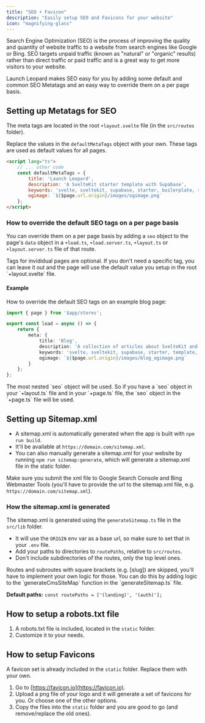 ```yaml
---
title: "SEO + Favicon"
description: "Easily setup SEO and Favicons for your website"
icon: "magnifying-glass"
---
```


Search Engine Optimization (SEO) is the process of improving the quality and quantity of website traffic to a website from search engines like Google or Bing. 
SEO targets unpaid traffic (known as "natural" or "organic" results) rather than direct traffic or paid traffic and is a great way to get more visitors to your website.

Launch Leopard makes SEO easy for you by adding some default and common SEO Metatags and an easy way to override them on a per page basis.

## Setting up Metatags for SEO

The meta tags are located in the root `+layout.svelte` file (in the `src/routes` folder).

Replace the values in the `defaultMetaTags` object with your own. These tags are used as default values for all pages. 

```html src/routes/+layout.svelte
<script lang="ts">
    // ... other code
    const defaultMetaTags = {
        title: 'Launch Leopard',
		description: 'A SvelteKit starter template with Supabase',
		keywords: 'svelte, sveltekit, supabase, starter, boilerplate, saas, typescript',
		ogimage: `${$page.url.origin}/images/ogimage.png`
	};
</script>
```

### How to override the default SEO tags on a per page basis
You can override them on a per page basis by adding a `seo` object to the page's `data` object in a `+load.ts`, `+load.server.ts`, `+layout.ts` or `+layout.server.ts` file of that route.

<Info>
    Tags for invididual pages are optional. If you don't need a specific tag, you can leave it out and the page will use the default value you setup in the root `+layout.svelte` file.
</Info>

#### Example
How to override the default SEO tags on an example blog page:

```typescript src/routes/(landing)/blog/+page.server.ts (example)
import { page } from '$app/stores';

export const load = async () => {
	return {
		meta: {
            title: 'Blog',
            description: 'A collection of articles about SvelteKit and Boilerplates',
            keywords: 'svelte, sveltekit, supabase, starter, template, typescript, blog',
            ogimage: `${$page.url.origin}/images/blog_ogimage.png`
        }
	};
};
```
<Warning>
    The most nested `seo` object will be used. So if you have a `seo` object in your `+layout.ts` file and in your `+page.ts` file, the `seo` object in the `+page.ts` file will be used.
</Warning>

## Setting up Sitemap.xml

* A sitemap.xml is automatically generated when the app is built with `npm run build`.
* It'll be available at `https://domain.com/sitemap.xml`.
* You can also manually generate a sitemap.xml for your website by running `npm run sitemap:generate`, which will generate a sitemap.xml file in the static folder.

Make sure you submit the xml file to Google Search Console and Bing Webmaster Tools (you'll have to provide the url to the sitemap.xml file, e.g. `https://domain.com/sitemap.xml`).

### How the sitemap.xml is generated
The sitemap.xml is generated using the `generateSitemap.ts` file in the `src/lib` folder.

* It will use the `ORIGIN` env var as a base url, so make sure to set that in your `.env` file.
* Add your paths to directories to `routePaths`, relative to `src/routes`.
* Don't include subdirectories of the routes, only the top level ones.
<Warning>
 Routes and subroutes with square brackets (e.g. [slug]) are skipped, you'll have to implement your own logic for those. You can do this by adding logic to the `generateCmsSiteMap` function in the `generateSitemap.ts` file.
</Warning>

**Default paths:**
`const routePaths = ['(landing)', '(auth)'];`


## How to setup a robots.txt file
1. A robots.txt file is included, located in the `static` folder.
2. Customize it to your needs.


## How to setup Favicons
A favicon set is already included in the `static` folder. Replace them with your own.
1. Go to [https://favicon.io](https://favicon.io). 
2. Upload a png file of your logo and it will generate a set of favicons for you. Or choose one of the other options.
3. Copy the files into the `static` folder and you are good to go (and remove/replace the old ones).

